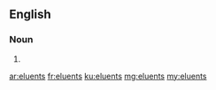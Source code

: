 ==English==

===Noun===
{{head|en|noun plural form}}

# {{plural of|eluent|lang=en}}

[[ar:eluents]]
[[fr:eluents]]
[[ku:eluents]]
[[mg:eluents]]
[[my:eluents]]